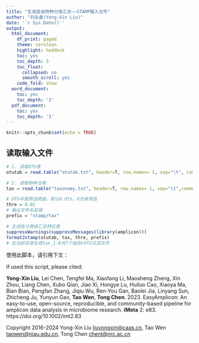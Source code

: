 ---
title: "生成各级物种分类汇总——STAMP输入文件"
author: "刘永鑫(Yong-Xin Liu)"
date: '`r Sys.Date()`'
output:
  html_document:
    df_print: paged
    theme: cerulean
    highlight: haddock
    toc: yes
    toc_depth: 3
    toc_float:
      collapsed: no
      smooth_scroll: yes
    code_fold: show
  word_document:
    toc: yes
    toc_depth: '3'
  pdf_document:
    toc: yes
    toc_depth: '3'
--- 

```{r setup, include=FALSE}
knitr::opts_chunk$set(echo = TRUE)
```
 
## 读取输入文件

```{r read}
# 1. 读取OTU表
otutab = read.table("otutab.txt", header=T, row.names= 1, sep="\t", comment.char = "", stringsAsFactors = F)

# 2. 读取物种注释
tax = read.table("taxonomy.txt", header=T, row.names= 1, sep="\t",comment.char = "", stringsAsFactors = F) 

# OTU丰度筛选阈值，默认0.01%，0为来筛选
thre = 0.01
# 输出文件名前缀
prefix = "stamp/tax"

# 生成各分类级汇总特征表
suppressWarnings(suppressMessages(library(amplicon)))
format2stamp(otutab, tax, thre, prefix)
# 在当前目录生成tax_1-8共7个级别+OTU过滤文件
```

使用此脚本，请引用下文：

If used this script, please cited:

**Yong-Xin Liu**, Lei Chen, Tengfei Ma, Xiaofang Li, Maosheng Zheng, Xin Zhou, Liang Chen, Xubo Qian, Jiao Xi, Hongye Lu, Huiluo Cao, Xiaoya Ma, Bian Bian, Pengfan Zhang, Jiqiu Wu, Ren-You Gan, Baolei Jia, Linyang Sun, Zhicheng Ju, Yunyun Gao, **Tao Wen**, **Tong Chen**. 2023. EasyAmplicon: An easy-to-use, open-source, reproducible, and community-based pipeline for amplicon data analysis in microbiome research. **iMeta** 2: e83. https://doi.org/10.1002/imt2.83

Copyright 2016-2024 Yong-Xin Liu <liuyongxin@caas.cn>, Tao Wen <taowen@njau.edu.cn>, Tong Chen <chent@nrc.ac.cn>
